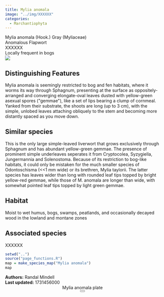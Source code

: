 ```yaml
---
title: Mylia anomala
image: "../img/XXXXXX"
categories:
  - Marchantiophyta
---
```


<div class="info-panel">
 <div class="info-top">
  <div class="taxon-scientific"><span class="taxon-name">Mylia anomala</span> <span class="taxon-authority">(Hook.) Gray</span> <span class="taxon-family">(Myliaceae)</span></div>
  <div class="taxon-common">Anomalous Flapwort</div>
 </div>
 <div class="info-bottom">
  <div class="taxon-qnd">XXXXXX</div>
  <div class="taxon-abundance">Locally frequent in bogs</div>
 </div>
</div>
<div class="imerss-content-frame">
 <div class="imerss-image-header">
  <div class="imerss-image-holder imerss-column-left" data-toggle="tooltip" style="background-image: url(../img/XXXXXX)" title="XXXXXX">
  </div>

  <div class="imerss-image-holder imerss-column-right" data-toggle="tooltip" style="background-image: url(../img/XXXXXX)" title="XXXXXX">
  </div>
 
 </div>
 <div class="imerss-content-lower">
  <div class="imerss-column-left">
  <div class="tab-microscope" data-micromodal-trigger="modal-plate">
  <img src="../img/bryo guide microscope.png"/>
  </div>

<h2>Distinguishing Features</h2>

Mylia anomala is seemingly restricted to bog and fen habitats, where it worms its way through Sphagnum, presenting at the surface as oppositely-arranged and converging elongate-oval leaves dusted with yellow-green asexual spores (&quot;gemmae&quot;), like a set of lips bearing a clump of cornmeal. Yanked from their substrate, the shoots are long (up to 3 cm), with the simple, unlobed leaves attaching obliquely to the stem and becoming more distantly spaced as you move down. 

<h2>Similar species</h2>

This is the only large simple-leaved liverwort that grows exclusively through Sphagnum and has abundant yellow-green gemmae. The presence of prominent simple underleaves seperates it from Cryptocolea, Syzygiella, Jungermannia and Solenostoma. Because of its restriction to bog-like habitats, it could only be mistaken for the much smaller species of Odontoschisma (&lt;&lt;1 mm wide) or its brethren, Mylia taylorii. The latter species has leaves wider than long with rounded leaf tips topped by bright yellow-red gemmae, while those of M. anomala are longer than wide, with somewhat pointed leaf tips topped by light green gemmae. 

<h2>Habitat</h2>

Moist to wet humus, bogs, swamps, peatlands, and occasionally decayed wood in the lowland and montane zones

<h2>Associated species</h2>

XXXXXX
</div>

<div class="imerss-column-right">

<div class="imerss-image-holder imerss-column-right" data-toggle="tooltip" style="background-image: url(../img/XXXXX)" title="XXXXX">
</div>

<div class="imerss-map-holder">
```r
setwd("..")
source("page_functions.R")
map = make_species_map("Mylia anomala")
map
```
</div>

</div>

</div>
</div>

<div class="taxon-footer">
 <div class="taxon-authors"><b>Authors:</b> <span>Randal Mindell</span></div>
 <div class="taxon-update"><b>Last updated:</b> <span>1731456000</span></div>
</div>

<div class="modal micromodal-slide" id="modal-plate" aria-hidden="true">
 <div class="modal__overlay" tabindex="-1" data-micromodal-close>
  <div class="modal__container" role="dialog" aria-modal="true" aria-labelledby="modal-plate-title" >
   <header class="modal__header">
   <div class="modal__title" id="modal-plate-title">
  Mylia anomala plate
   </div>
   <button class="modal__close" aria-label="Close" data-micromodal-close></button>
   </header>
  <div class="modal__content" id="modal-plate-content">
   <div class="imerss-image-holder" data-toggle="tooltip" style="background-image: url(../img/XXXXX)" title="XXXXX">
  </div>
  </div>
  </div>
 </div>
</div>

<script src="../js/micromodal.min.js"></script>
<link href="../css/style-taxon.css" rel="stylesheet">
<link href="../css/micromodal.css" rel="stylesheet">

<script>
MicroModal.init();
</script>

